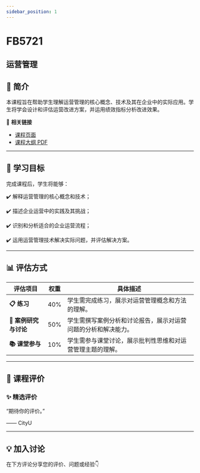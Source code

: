 ```yaml
---
sidebar_position: 1
---
```


# FB5721
## 运营管理

## **📘 简介**
本课程旨在帮助学生理解运营管理的核心概念、技术及其在企业中的实际应用。学生将学会设计和评估运营改进方案，并运用绩效指标分析改进效果。

🔗 **相关链接**
- [课程页面](https://www.cityu.edu.hk/catalogue/pg/202425/course/FB5721.htm)
- [课程大纲 PDF](https://www.cityu.edu.hk/catalogue/pg/202425/course/FB5721.pdf)

---

## **🎯 学习目标**

完成课程后，学生将能够：


✔️ 解释运营管理的核心概念和技术；

✔️ 描述企业运营中的实践及其挑战；

✔️ 识别和分析适合的企业运营流程；

✔️ 运用运营管理技术解决实际问题，并评估解决方案。

---

## **📊 评估方式**

| **评估项目**             | **权重** | **具体描述**                                                                                     |
|-------------------------|---------|-----------------------------------------------------------------------------------------------|
| **📋 练习**              | 40%     | 学生需完成练习，展示对运营管理概念和方法的理解。                                                |
| **📝 案例研究与讨论**     | 50%     | 学生需撰写案例分析和讨论报告，展示对运营问题的分析和解决能力。                                  |
| **📚 课堂参与**           | 10%     | 学生需参与课堂讨论，展示批判性思维和对运营管理主题的理解。                                       |

---

## **💬 课程评价**

### ✨ **精选评价**
<div className={commentStyles.commentBox}>
    <p className={commentStyles.commentText}>
        “期待你的评价。”
    </p>
    <p className={commentStyles.commentAuthor}>—— CityU</p>
</div>

---

## **💡 加入讨论**

在下方评论分享您的评价、问题或经验👇
<Utterances />